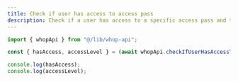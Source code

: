 ```yaml
---
title: Check if user has access to access pass
description: Check if a user has access to a specific access pass and their access level.
---
```


```typescript
import { whopApi } from "@/lib/whop-api";

const { hasAccess, accessLevel } = (await whopApi.checkIfUserHasAccessToAccessPass({accessPassId: "prod_xxx", userId: "user_xxx"})).hasAccessToAccessPass;

console.log(hasAccess);
console.log(accessLevel);
```
